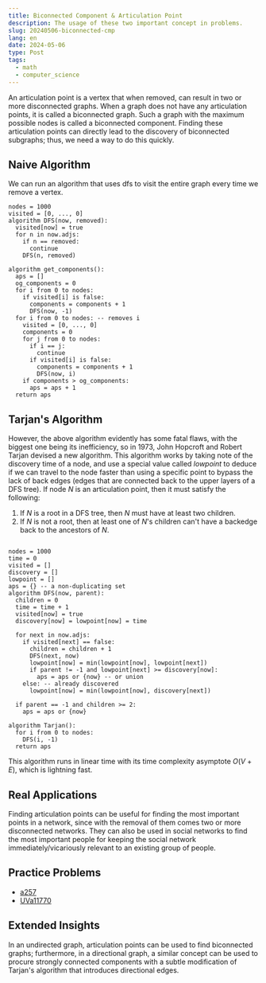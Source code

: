 ```yaml
---
title: Biconnected Component & Articulation Point
description: The usage of these two important concept in problems.
slug: 20240506-biconnected-cmp
lang: en
date: 2024-05-06
type: Post
tags:
  - math
  - computer_science
---
```


An articulation point is a vertex that when removed, can result in two or more disconnected graphs. When a graph does
not have any articulation points, it is called a biconnected graph. Such a graph with the maximum possible nodes
is called a biconnected component. Finding these articulation points can directly lead to the discovery of biconnected
subgraphs; thus, we need a way to do this quickly.

## Naive Algorithm

We can run an algorithm that uses dfs to visit the entire graph every time we remove a vertex.

```
nodes = 1000
visited = [0, ..., 0]
algorithm DFS(now, removed):
  visited[now] = true
  for n in now.adjs:
    if n == removed:
      continue
    DFS(n, removed)

algorithm get_components():
  aps = []
  og_components = 0
  for i from 0 to nodes:
    if visited[i] is false:
      components = components + 1
      DFS(now, -1)
  for i from 0 to nodes: -- removes i
    visited = [0, ..., 0]
    components = 0
    for j from 0 to nodes:
      if i == j:
        continue
      if visited[i] is false:
        components = components + 1
        DFS(now, i)
    if components > og_components:
      aps = aps + 1
  return aps
```

## Tarjan's Algorithm

However, the above algorithm evidently has some fatal flaws, with the biggest one being its inefficiency, so in 1973,
John Hopcroft and Robert Tarjan devised a new algorithm. This algorithm works by taking note of the discovery time
of a node, and use a special value called _lowpoint_ to deduce if we can travel to the node faster than using a
specific point to bypass the lack of back edges (edges that are connected back to the upper layers of a DFS tree).
If node $N$ is an articulation point, then it must satisfy the following:

1. If $N$ is a root in a DFS tree, then $N$ must have at least two children.
2. If $N$ is not a root, then at least one of $N$'s children can't have a backedge back to the ancestors of $N$.

```

nodes = 1000
time = 0
visited = []
discovery = []
lowpoint = []
aps = {} -- a non-duplicating set
algorithm DFS(now, parent):
  children = 0
  time = time + 1
  visited[now] = true
  discovery[now] = lowpoint[now] = time

  for next in now.adjs:
    if visited[next] == false:
      children = children + 1
      DFS(next, now)
      lowpoint[now] = min(lowpoint[now], lowpoint[next])
      if parent != -1 and lowpoint[next] >= discovery[now]:
        aps = aps or {now} -- or union
    else: -- already discovered
      lowpoint[now] = min(lowpoint[now], discovery[next])

  if parent == -1 and children >= 2:
    aps = aps or {now}

algorithm Tarjan():
  for i from 0 to nodes:
    DFS(i, -1)
  return aps

```

This algorithm runs in linear time with its time complexity asymptote $O(V + E)$, which is lightning fast.

## Real Applications

Finding articulation points can be useful for finding the most important points in a network, since with the removal
of them comes two or more disconnected networks. They can also be used in social networks to find the most important
people for keeping the social network immediately/vicariously relevant to an existing group of people.

## Practice Problems

- [a257](https://zerojudge.tw/ShowProblem?problemid=a257)
- [UVa11770](https://onlinejudge.org/index.php?option=onlinejudge&Itemid=8&page=show_problem&problem=2870)

## Extended Insights

In an undirected graph, articulation points can be used to find biconnected graphs; furthermore, in a directional
graph, a similar concept can be used to procure strongly connected components with a subtle modification of Tarjan's
algorithm that introduces directional edges.
